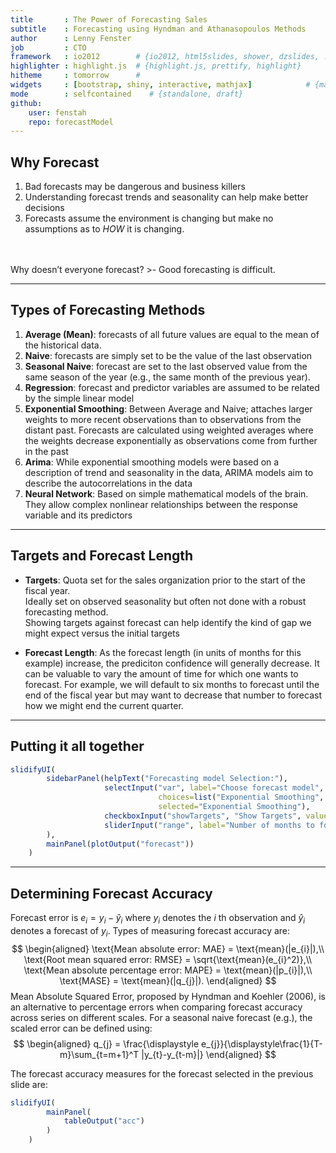 ```yaml
---
title       : The Power of Forecasting Sales 
subtitle    : Forecasting using Hyndman and Athanasopoulos Methods
author      : Lenny Fenster
job         : CTO
framework   : io2012        # {io2012, html5slides, shower, dzslides, ...}
highlighter : highlight.js  # {highlight.js, prettify, highlight}
hitheme     : tomorrow      # 
widgets     : [bootstrap, shiny, interactive, mathjax]            # {mathjax, quiz, bootstrap}
mode        : selfcontained    # {standalone, draft}
github:
    user: fenstah
    repo: forecastModel    
--- 
```


<style>
.title-slide {background-color: #FFF}
</style>

## Why Forecast

1. Bad forecasts may be dangerous and business killers
2. Understanding forecast trends and seasonality can help make better decisions
3. Forecasts assume the environment is changing but make no assumptions as to 
_HOW_ it is changing. 

<br/><br/>
Why doesn't everyone forecast?
>- Good forecasting is difficult.

--- 

## Types of Forecasting Methods

1. __Average (Mean)__:  forecasts of all future values are equal to the mean of the historical data.
2. __Naive__: 
    forecasts are simply set to be the value of the last observation
3. __Seasonal Naive__: 
    forecast are set to the last observed value from the same season of the year (e.g., the same month of the previous year).
4. __Regression__:
    forecast and predictor variables are assumed to be related by the simple linear model
5. __Exponential Smoothing__:
    Between Average and Naive; attaches larger weights to more recent observations than to observations from the distant past. Forecasts are calculated using weighted averages where the weights decrease exponentially as observations come from further in the past
6. __Arima__:
    While exponential smoothing models were based on a description of trend and seasonality in the data, ARIMA models aim to describe the autocorrelations in the data
7. __Neural Network__:
    Based on simple mathematical models of the brain. They allow complex nonlinear relationships between the response variable and its predictors


---

## Targets and Forecast Length

- __Targets__: Quota set for the sales organization prior to the start of the fiscal year.  
Ideally set on observed seasonality but often not done with a robust forecasting method.  
Showing targets against forecast can help identify the kind of gap we might expect versus the 
initial targets

- __Forecast Length__:  As the forecast length (in units of months for this example) increase, 
the prediciton confidence will generally decrease.  It can be valuable to vary the amount of time
for which one wants to forecast. For example, we will default to six months to forecast until the end 
of the fiscal year but may want to decrease that number to forecast how we might end the current 
quarter.

---


## Putting it all together
```r
slidifyUI(
        sidebarPanel(helpText("Forecasting model Selection:"),
                     selectInput("var", label="Choose forecast model", 
                                 choices=list("Exponential Smoothing", "Regression", "Mean", "Naive", "Seasonal Naive", "Arima", "Neural Network"),
                                 selected="Exponential Smoothing"),
                     checkboxInput("showTargets", "Show Targets", value = TRUE), 
                     sliderInput("range", label="Number of months to forecast", min=1, max=24, value=c(6))
        ),
        mainPanel(plotOutput("forecast"))
    )    
```

--- 

## Determining Forecast Accuracy
Forecast error is $e_{i}=y_{i}-\hat{y}_{i}$ where $y_{i}$ denotes  the _i_ th observation and $\hat{y}_{i}$ denotes a forecast of $y_{i}$. Types of measuring forecast accuracy are:
$$
\begin{aligned} 
\text{Mean absolute error: MAE} = \text{mean}(|e_{i}|),\\
\text{Root mean squared error: RMSE} = \sqrt{\text{mean}(e_{i}^2)},\\
\text{Mean absolute percentage error: MAPE} = \text{mean}(|p_{i}|),\\
\text{MASE} = \text{mean}(|q_{j}|).
\end{aligned}
$$
Mean Absolute Squared Error, proposed by Hyndman and Koehler (2006), is an alternative to percentage errors when comparing forecast accuracy across series on different scales. For a seasonal naive forecast (e.g.), the scaled error can be defined using:
$$
\begin{aligned}
q_{j} = \frac{\displaystyle e_{j}}{\displaystyle\frac{1}{T-m}\sum_{t=m+1}^T
|y_{t}-y_{t-m}|} \end{aligned}
$$

The forecast accuracy measures for the forecast selected in the previous slide are:
```r
slidifyUI(
        mainPanel(            
            tableOutput("acc")
        )
    )
```


